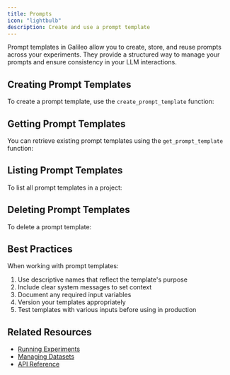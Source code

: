 ```yaml
---
title: Prompts
icon: "lightbulb"
description: Create and use a prompt template
---
```




Prompt templates in Galileo allow you to create, store, and reuse prompts across your experiments. They provide a structured way to manage your prompts and ensure consistency in your LLM interactions.

## Creating Prompt Templates

To create a prompt template, use the `create_prompt_template` function:

<CodeGroup>
  <SnippetSdkPromptsCreate />
</CodeGroup>

## Getting Prompt Templates

You can retrieve existing prompt templates using the `get_prompt_template` function:

<CodeGroup>
  <SnippetSdkPromptsGet />
</CodeGroup>

## Listing Prompt Templates

To list all prompt templates in a project:

<CodeGroup>
  <SnippetSdkPromptsList />
</CodeGroup>

## Deleting Prompt Templates

To delete a prompt template:

<CodeGroup>
  <SnippetSdkPromptsDelete />
</CodeGroup>

## Best Practices

When working with prompt templates:

1. Use descriptive names that reflect the template's purpose
2. Include clear system messages to set context
3. Document any required input variables
4. Version your templates appropriately
5. Test templates with various inputs before using in production

## Related Resources

- [Running Experiments](/sdk-api/python/experiments)
- [Managing Datasets](/sdk-api/python/datasets)
- [API Reference](/api-reference/prompt-templates)
